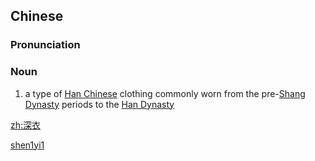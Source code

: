 ==Chinese==
{{zh-forms}}

===Pronunciation===
{{zh-pron
|m=shēnyī
|c=sam1 ji1
|cat=n
}}

===Noun===
{{zh-noun}}

# {{lb|zh|archaic}} a type of [[w:Han Chinese|Han Chinese]] clothing commonly worn from the pre-[[w:Shang Dynasty|Shang Dynasty]] periods to the [[w:Han Dynasty|Han Dynasty]]

[[Category:Mandarin archaic terms|shen1yi1]]

[[zh:深衣]]